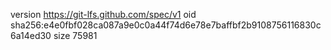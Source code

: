version https://git-lfs.github.com/spec/v1
oid sha256:e4e0fbf028ca087a9e0c0a44f74d6e78e7baffbf2b9108756116830c6a14ed30
size 75981
